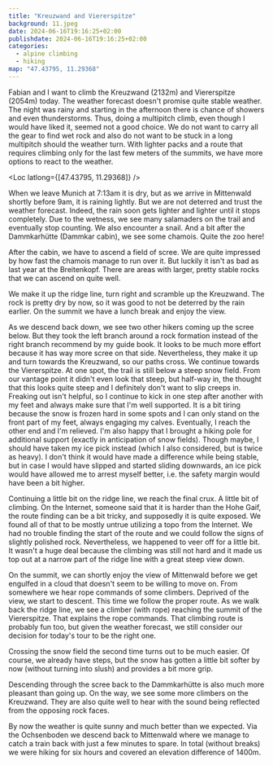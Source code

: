 ```yaml
---
title: "Kreuzwand and Viererspitze"
background: 11.jpeg
date: 2024-06-16T19:16:25+02:00
publishdate: 2024-06-16T19:16:25+02:00
categories:
  - alpine climbing
  - hiking
map: "47.43795, 11.29368"
---
```


Fabian and I want to climb the Kreuzwand (2132m) and Viererspitze (2054m) today.
The weather forecast doesn't promise quite stable weather. The night was rainy
and starting in the afternoon there is chance of showers and even thunderstorms.
Thus, doing a multipitch climb, even though I would have liked it, seemed not
a good choice. We do not want to carry all the gear to find wet rock and also do
not want to be stuck in a long multipitch should the weather turn. With lighter
packs and a route that requires climbing only for the last few meters of the
summits, we have more options to react to the weather.

<Loc latlong={[47.43795, 11.29368]} />

When we leave Munich at 7:13am it is dry, but as we arrive in Mittenwald shortly
before 9am, it is raining lightly. But we are not deterred and trust the weather
forecast. Indeed, the rain soon gets lighter and lighter until it stops
completely. Due to the wetness, we see many salamaders on the trail and
eventually stop counting. We also encounter a snail. And a bit after the
Dammkarhütte (Dammkar cabin), we see some chamois. Quite the zoo here!

After the cabin, we have to ascend a field of scree. We are quite impressed by
how fast the chamois manage to run over it. But luckily it isn't as bad as <Link
to="/posts/230611-breitenkopf/">last year at the Breitenkopf</Link>. There are
areas with larger, pretty stable rocks that we can ascend on quite well.

<Gallery>
  <Rimg
    src="1.jpeg"
    caption="The rain stopped, but it is still quite cloudy."
  />
  <Rimg
    src="2.jpeg"
    caption="After the Dammkarhütte, before the scree field."
  />
  <Rimg
    src="3.jpeg"
    caption="Already a bit up the scree field, looking back."
  />
  <Rimg src="6.jpeg" caption="Impressive rock faces all around." />
</Gallery>

We make it up the ridge line, turn right and scramble up the Kreuzwand. The rock
is pretty dry by now, so it was good to not be deterred by the rain earlier. On
the summit we have a lunch break and enjoy the view.

<Pano src="1.jpeg" alt="View from the Kreuzwand." />

As we descend back down, we see two other hikers coming up the scree below. But
they took the left branch around a rock formation instead of the right branch
recommend by my guide book. It looks to be much more effort because it has way
more scree on that side. Nevertheless, they make it up and turn towards
the Kreuzwand, so our paths cross. We continue towards the Viererspitze. At one
spot, the trail is still below a steep snow field. From our vantage point it
didn't even look that steep, but half-way in, the thought that this looks quite
steep and I definitely don't want to slip creeps in. Freaking out isn't helpful,
so I continue to kick in one step after another with my feet and always make
sure that I'm well supported. It is a bit tiring because the snow is frozen hard
in some spots and I can only stand on the front part of my feet, always engaging
my calves. Eventually, I reach the other end and I'm relieved. I'm also happy
that I brought a hiking pole for additional support (exactly in anticipation of
snow fields). Though maybe, I should have taken my ice pick instead (which
I also considered, but is twice as heavy). I don't think it would have made
a difference while being stable, but in case I would have slipped and started
sliding downwards, an ice pick would have allowed me to arrest myself better,
i.e. the safety margin would have been a bit higher.

<Gallery large="true">
  <Rimg src="5.jpeg" alt="Ridge line between Kreuzwand and Viererspitze." />
  <Rimg src="7.jpeg" caption="Crossing the snow field." />
  <Rimg
    src="10.jpeg"
    caption="View back, including the snow field we had to cross."
    overlay="10.svg"
  />
</Gallery>

Continuing a little bit on the ridge line, we reach the final crux. A little bit
of <Grade system="UIAA" value="2" /> climbing. On the Internet, someone said
that it is harder than the <Link to="/posts/210807-hoher-gaif/">Hohe
Gaif</Link>, the route finding can be a bit tricky, and supposedly it is quite
exposed. We found all of that to be mostly untrue utilizing a topo from the
Internet. We had no trouble finding the start of the route and we could follow
the signs of slightly polished rock. Nevertheless, we happened to veer off
for a little bit. It wasn't a huge deal because the climbing was still not
hard and it made us top out at a narrow part of the ridge line with a great
steep view down.

<Rimg
  src="9.jpeg"
  caption="The Viererspitze summit. The solid line is the proper climbing route; the dashed line the route we took on the ascent."
  overlay="9.svg"
/>

<Rimg src="11.jpeg" caption="Almost there!" />

<Pano
  src="2.jpeg"
  caption="View of Mittenwald from the Viererspitze. The light blue of the Isar is almost surreal."
/>

On the summit, we can shortly enjoy the view of Mittenwald before we get
engulfed in a cloud that doesn't seem to be willing to move on. From somewhere
we hear rope commands of some climbers. Deprived of the view, we start to
descent. This time we follow the proper route. As we walk back the ridge line,
we see a climber (with rope) reaching the summit of the Viererspitze. That
explains the rope commands. That climbing route is probably fun too, but given
the weather forecast, we still consider our decision for today's tour to be the
right one.

Crossing the snow field the second time turns out to be much easier. Of course,
we already have steps, but the snow has gotten a little bit softer by now
(without turning into slush) and provides a bit more grip.

<Rimg
  src="13.jpeg"
  caption="On the way back we have a good view of the Kreuzwand."
/>

Descending through the scree back to the Dammkarhütte is also much more pleasant
than going up. On the way, we see some more climbers on the Kreuzwand. They are
also quite well to hear with the sound being reflected from the opposing rock
faces.

By now the weather is quite sunny and much better than we expected. Via the
Ochsenboden we descend back to Mittenwald where we manage to catch a train back
with just a few minutes to spare. In total (without breaks) we were hiking for
six hours and covered an elevation difference of 1400m.

<Rimg
  src="14.jpeg"
  caption="On the descent we get a good view of the black streaks in form of a four giving the name to the Viererspitze, which translates to “four's peak”."
/>
